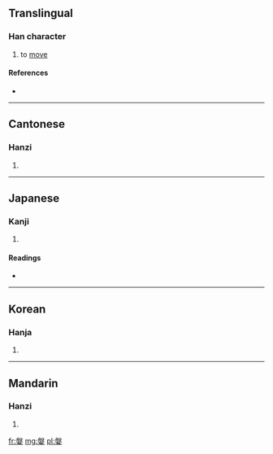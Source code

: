 ==Translingual==

===Han character===
{{Han char|rn=38|rad=女|as=10|sn=13|four=2740<sub>4</sub>|canj=竹水女 (HEV)}}

# to [[move]]

====References====
* {{Han ref|kx=0268.150|dkj=06583|dj=0535.340|hdz=21072.100|uh=5ABB|ud=23227|bh=DCFD|bd=56573}}

----

==Cantonese==

===Hanzi===
{{yue-hanzi|jyut=|y=po4}}

# {{defn|Cantonese|sort=女10}}

----

==Japanese==

===Kanji===
{{ja-kanji|grade=|rs=女10}}

# {{defn|Japanese|sort=女10}}

====Readings====
* {{ja-readings|on=[[はん]] (han), [[ばん]] (ban), [[は]] (ha), [[ば]] (ba)|kun=[[おごる]] (ogoru), [[めかけ]] (mekake), [[よろめく]] (yoromeku)}}

----

==Korean==

===Hanja===
{{ko-hanja|hangeul=반|rv=ban|mr=pan}}

# {{defn|Korean|sort=女10}}

----

==Mandarin==

===Hanzi===
{{cmn-hanzi|pin=[[pán]] ([[pan2]])|wg=p'an<sup>2</sup>}}

# {{defn|Mandarin|sort=女10}}

[[fr:媻]]
[[mg:媻]]
[[pl:媻]]
